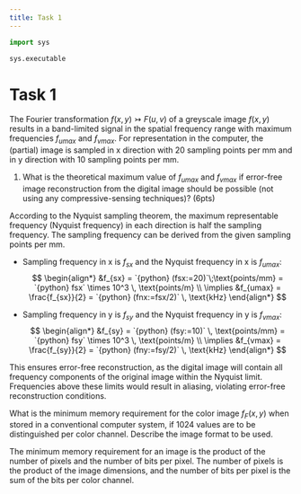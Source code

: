 ```yaml
---
title: Task 1
---
```


```python
import sys

sys.executable
```

# Task 1

The Fourier transformation $f(x, y) \rightarrowtail F(u, v)$ of a greyscale image $f(x,y)$
results in a band-limited signal in the spatial frequency range with maximum
frequencies $f_{umax}$ and $ƒ_{vmax}$. For representation in the computer, the (partial)
image is sampled in x direction with 20 sampling points per mm and in y
direction with 10 sampling points per mm.


::: {.question}
1. What is the theoretical maximum value of $f_{umax}$ and $f_{vmax}$ if error-free
image reconstruction from the digital image should be possible (not using any compressive-sensing techniques)? (6pts)
:::

::: {.solution}
According to the Nyquist sampling theorem, the maximum representable frequency (Nyquist frequency) in each direction is half the sampling frequency. The sampling frequency can be derived from the given sampling points per mm.

   - Sampling frequency in x is $f_{sx}$ and the Nyquist frequency in x is $f_{umax}$:
      $$
      \begin{align*}
       &f_{sx} = `{python} (fsx:=20)`\;\text{points/mm} = `{python} fsx` \times 10^3 \, \text{points/m} \\
       \implies &f_{umax} = \frac{f_{sx}}{2} = `{python} (fnx:=fsx/2)` \, \text{kHz}
      \end{align*}
      $$

   - Sampling frequency in y is $f_{sy}$ and the Nyquist frequency in y is $f_{vmax}$:
      $$
      \begin{align*}
       &f_{sy} = `{python} (fsy:=10)` \, \text{points/mm} = `{python} fsy` \times 10^3 \, \text{points/m} \\
       \implies &f_{vmax} = \frac{f_{sy}}{2} = `{python} (fny:=fsy/2)` \, \text{kHz}
      \end{align*}
       $$

This ensures error-free reconstruction, as the digital image will contain all frequency components of the original image within the Nyquist limit. Frequencies above these limits would result in aliasing, violating error-free reconstruction conditions.
:::

::: {.question}
What is the minimum memory requirement for the color image $f_F(x, y)$ when stored in a conventional computer system, if $1024$ values are to be  distinguished per color channel. Describe the image format to be used.
:::

::: {.solution}
The minimum memory requirement for an image is the product of the number of pixels and the number of bits per pixel. The number of pixels is the product of the image dimensions, and the number of bits per pixel is the sum of the bits per color channel.
:::


